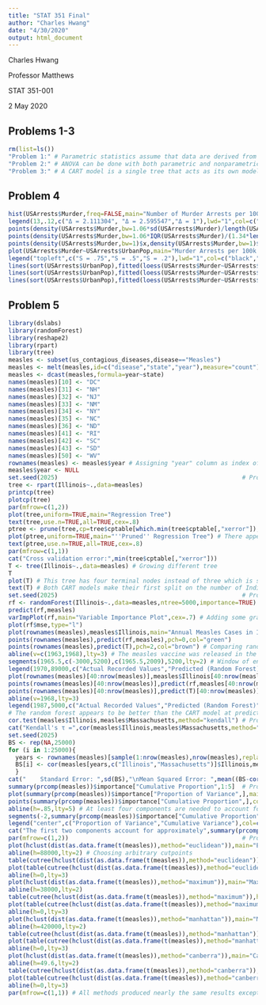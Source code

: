 ```yaml
---
title: "STAT 351 Final"
author: "Charles Hwang"
date: "4/30/2020"
output: html_document
---
```

Charles Hwang

Professor Matthews

STAT 351-001

2 May 2020

## Problems 1-3

```r
rm(list=ls())
"Problem 1:" # Parametric statistics assume that data are derived from a distribution with defined parameters while nonparametric statistics do not. On the same note, parametric statistics also carry the assumption of normality in the data while nonparametric statistics do not which can be helpful for datasets with small sample sizes. It may be easier to conduct a statistical test with nonparametric statistics because there are fewer and more relaxed assumptions which makes it harder for them to be violated.
"Problem 2:" # ANOVA can be done with both parametric and nonparametric tests. In parametric statistics, the traditional one-way ANOVA with null hypothesis "H0: μ1 = μ2 = ... = μk" (where μ is the mean of the group and k is the number of groups being compared) and alternative hypothesis "HA: At least one μi is different" can be used. In nonparametric statistics, the equivalent Kruskal–Wallis rank-sum test with null hypothesis "H0: m1 = m2 = ... = mk" (where m is the median of the group and k is the number of groups being compared) and alternative hypothesis "HA: At least one mi is different" are used.
"Problem 3:" # A CART model is a single tree that acts as its own model and is usually pruned to avoid overfitting the data, while a random forest uses several trees, making the model less biased and more predictive. Multiple variables can be used or "tried" at each split of a random forest while each split in a CART model generally only evaluates a single variable at a time.
```

## Problem 4

```r
hist(USArrests$Murder,freq=FALSE,main="Number of Murder Arrests per 100,000 People",xlab="Arrests")  # Problem 4a
legend(13,.12,c("Δ = 2.111304", "Δ = 2.595547","Δ = 1"),lwd="1",col=c("black","blue","red"))
points(density(USArrests$Murder,bw=1.06*sd(USArrests$Murder)/length(USArrests$Murder)^.2)$x,density(USArrests$Murder,bw=1.06*sd(USArrests$Murder)/length(USArrests$Murder)^.2)$y,type="l")
points(density(USArrests$Murder,bw=1.06*IQR(USArrests$Murder)/(1.34*length(USArrests$Murder)^.2))$x,density(USArrests$Murder,bw=1.06*IQR(USArrests$Murder)/(1.34*length(USArrests$Murder)^.2))$y,type="l",col="blue") # This kernel is considerably higher (0.484243, 22.9357%) and thus smoother than the other kernel, although it does not visually appear that there is much of a difference because both kernels are relatively high.
points(density(USArrests$Murder,bw=1)$x,density(USArrests$Murder,bw=1)$y,type="l",col="red") # In my opinion, an arbitrarily-chosen kernel of 1 may be better than the previous two because it doesn't just smooth over the peak of the historgram in case we needed to see more of the underlying distribution.
plot(USArrests$Murder~USArrests$UrbanPop,main="Murder Arrests per 100k vs. % Urban Population",xlab="Percent of Population Living in Urban Area",ylab="Murder Arrests per 100,000 People")                            # Problem 4b
legend("topleft",c("S = .75","S = .5","S = .2"),lwd="1",col=c("black","red","blue"))
lines(sort(USArrests$UrbanPop),fitted(loess(USArrests$Murder~USArrests$UrbanPop))[order(USArrests$UrbanPop)]) # Using a range of spans for comparison
lines(sort(USArrests$UrbanPop),fitted(loess(USArrests$Murder~USArrests$UrbanPop,span=.5))[order(USArrests$UrbanPop)],col="red") # This one appears to be the best, although it depends on what other analysis is being performed
lines(sort(USArrests$UrbanPop),fitted(loess(USArrests$Murder~USArrests$UrbanPop,span=.2))[order(USArrests$UrbanPop)],col="blue")
```

## Problem 5

```r
library(dslabs)
library(randomForest)
library(reshape2)
library(rpart)
library(tree)
measles <- subset(us_contagious_diseases,disease=="Measles")
measles <- melt(measles,id=c("disease","state","year"),measure="count")
measles <- dcast(measles,formula=year~state)
names(measles)[10] <- "DC"
names(measles)[31] <- "NH"
names(measles)[32] <- "NJ"
names(measles)[33] <- "NM"
names(measles)[34] <- "NY"
names(measles)[35] <- "NC"
names(measles)[36] <- "ND"
names(measles)[41] <- "RI"
names(measles)[42] <- "SC"
names(measles)[43] <- "SD"
names(measles)[50] <- "WV"
rownames(measles) <- measles$year # Assigning "year" column as index of dataset
measles$year <- NULL
set.seed(2025)                                                    # Problem 5a
tree <- rpart(Illinois~.,data=measles)
printcp(tree)
plotcp(tree)
par(mfrow=c(1,2))
plot(tree,uniform=TRUE,main="Regression Tree")
text(tree,use.n=TRUE,all=TRUE,cex=.8)
ptree <- prune(tree,cp=tree$cptable[which.min(tree$cptable[,"xerror"]),"CP"])
plot(ptree,uniform=TRUE,main="''Pruned'' Regression Tree") # There appears to be no difference between the pruned tree and the original tree.
text(ptree,use.n=TRUE,all=TRUE,cex=.8)
par(mfrow=c(1,1))
cat("Cross validation error:",min(tree$cptable[,"xerror"]))
T <- tree(Illinois~.,data=measles) # Growing different tree
T
plot(T) # This tree has four terminal nodes instead of three which is slightly better.
text(T) # Both CART models make their first split on the number of Indiana measles cases. This makes sense because Indiana is adjacent to Illinois. However, both models then split on the number of West Virginia cases without apparent reason. The second (better) model then splits on the number of North Carolina cases on the opposite branch. This seems to imply that the number of Indiana measles cases is a primary influence on the number of Illinois cases with West Virginia and North Carolina cases as secondary influences.
set.seed(2025)                                                    # Problem 5b
rf <- randomForest(Illinois~.,data=measles,ntree=5000,importance=TRUE)
predict(rf,measles)
varImpPlot(rf,main="Variable Importance Plot",cex=.7) # Adding some graphs to visualize the random forest
plot(rf$mse,type="l")
plot(rownames(measles),measles$Illinois,main="Annual Measles Cases in Illinois, 1928-2002",xlab="Year",ylab="Number of Cases")
points(rownames(measles),predict(rf,measles),pch=0,col="green")
points(rownames(measles),predict(T),pch=2,col="brown") # Comparing random forest to CART model and actual values
abline(v=c(1963,1968),lty=3) # The measles vaccine was released in the United States in 1963 and further improved in 1968, and there appears to be significant decreases in the number of cases around these years, so I indicated these years on the plot.
segments(1965.5,c(-3000,5200),c(1965.5,2009),5200,lty=2) # Window of enlarged plot
legend(1970,89000,c("Actual Recorded Values","Predicted (Random Forest)","Predicted (CART Model)"),col=c("black","green","brown"),pch=c(1,0,2)) # The four terminal nodes of the CART model are seen in the brown triangular points plotted horizontally along four distinct imaginary lines, each representing the value of a terminal node.
plot(rownames(measles)[40:nrow(measles)],measles$Illinois[40:nrow(measles)],ylim=c(0,5000),main="Annual Measles Cases in Illinois, 1967-2002 (enlarged)",xlab="Year",ylab="Number of Cases") # Zooming in on smaller window of plot
points(rownames(measles)[40:nrow(measles)],predict(rf,measles[40:nrow(measles),]),pch=0,col="green")
points(rownames(measles)[40:nrow(measles)],predict(T)[40:nrow(measles)],pch=2,col="brown") # Comparing CART model with actual values and random forest
abline(v=1968,lty=3)
legend(1987,5000,c("Actual Recorded Values","Predicted (Random Forest)","Predicted (CART Model)"),col=c("black","green","brown"),pch=c(1,0,2)) # There is only one terminal node from the CART model visible in this plot as opposed to the full plot.
# The random forest appears to be better than the CART model at predicting annual measles cases in Illinois for nearly every year. There were a few exceptions like 1928, 1935-1936, 1967, 1969, and 1977-1978 when the actual values were closer to the terminal nodes of the CART model than the predicted values from the random forest.
cor.test(measles$Illinois,measles$Massachusetts,method="kendall") # Problem 5c
cat("Kendall's τ =",cor(measles$Illinois,measles$Massachusetts,method="kendall"))
set.seed(2025)
BS <- rep(NA,25000)
for (i in 1:25000){
  years <- rownames(measles)[sample(1:nrow(measles),nrow(measles),replace=TRUE)]
  BS[i] <- cor(measles[years,c("Illinois","Massachusetts")]$Illinois,measles[years,c("Illinois","Massachusetts")]$Massachusetts,method="kendall")
  }
cat("    Standard Error: ",sd(BS),"\nMean Squared Error: ",mean((BS-cor(measles$Illinois,measles$Massachusetts,method="kendall"))^2),"\nEstimated Bias (?): ",mean(BS-cor(measles$Illinois,measles$Massachusetts,method="kendall")),sep="")
summary(prcomp(measles))$importance["Cumulative Proportion",1:5]  # Problem 5d
plot(summary(prcomp(measles))$importance["Proportion of Variance",],main="Variance per Principal Component",xlab="Principal Component Number",ylab="Variance",ylim=c(0,1),type="o") # We can easily visualize this interpretation in a plot.
points(summary(prcomp(measles))$importance["Cumulative Proportion",],col="blue",type="o",pch=0)
abline(h=.85,lty=5) # At least four components are needed to account for 85 percent of the variability. 
segments(-2,summary(prcomp(measles))$importance["Cumulative Proportion",2],2,lty=2)
legend("center",c("Proportion of Variance","Cumulative Variance"),col=c("black","blue"),pch=c(1,0))
cat("The first two components account for approximately",summary(prcomp(measles))$importance["Proportion of Variance",1]*100,"and",summary(prcomp(measles))$importance["Proportion of Variance",2]*100,"percent of the variability, respectively. Together, the other",length(measles)-2,"components account for the remaining",(1-sum(summary(prcomp(measles))$importance["Proportion of Variance",1:2]))*100,"percent of the variability.")
par(mfrow=c(1,2))                                                 # Problem 5e
plot(hclust(dist(as.data.frame(t(measles)),method="euclidean")),main="Euclidean Method",sub="",xlab="",cex=.7) # There are six different methods of hierarchical clustering that are supported by the hclust() function. I constructed dendrograms for all of them except binary (which treated observations of "0" as "0" and all others as "1") and Minkowski (which has a power variable which produces the same dendrogram as the Euclidean method when set to the default power of p=2).
abline(h=88000,lty=2) # Choosing arbitrary cutpoints
table(cutree(hclust(dist(as.data.frame(t(measles)),method="euclidean")),h=88000)) # The dataset is transposed to use states as observations instead of years
plot(table(cutree(hclust(dist(as.data.frame(t(measles)),method="euclidean")),h=88000)),main="Cluster Distribution",xlab="Cluster",ylab="Number of States",type="o",lwd=1)
abline(h=0,lty=3)
plot(hclust(dist(as.data.frame(t(measles)),method="maximum")),main="Maximum Method",sub="",xlab="",cex=.7) 
abline(h=38000,lty=2)
table(cutree(hclust(dist(as.data.frame(t(measles)),method="maximum")),h=38000))
plot(table(cutree(hclust(dist(as.data.frame(t(measles)),method="maximum")),h=38000)),main="Cluster Distribution",xlab="Cluster",ylab="Number of States",type="o",lwd=1)
abline(h=0,lty=3)
plot(hclust(dist(as.data.frame(t(measles)),method="manhattan")),main="Manhattan Method",sub="",xlab="",cex=.7)
abline(h=420000,lty=2)
table(cutree(hclust(dist(as.data.frame(t(measles)),method="manhattan")),h=420000))
plot(table(cutree(hclust(dist(as.data.frame(t(measles)),method="manhattan")),h=420000)),main="Cluster Distribution",xlab="Cluster",ylab="Number of States",type="o",lwd=1)
abline(h=0,lty=3)
plot(hclust(dist(as.data.frame(t(measles)),method="canberra")),main="Canberra Method",sub="",xlab="",cex=.7)
abline(h=49.6,lty=2)
table(cutree(hclust(dist(as.data.frame(t(measles)),method="canberra")),h=49.6))
plot(table(cutree(hclust(dist(as.data.frame(t(measles)),method="canberra")),h=49.6)),main="Cluster Distribution",xlab="Cluster",ylab="Number of States",type="o",lwd=1)
abline(h=0,lty=3)
par(mfrow=c(1,1)) # All methods produced nearly the same results except for the Canberra method. The Euclidean, maximum, and Manhattan methods produced clusters for California, Illinois, Massachusetts, Michigan, New Jersey, New York, North Carolina, Ohio, Pennsylvania, Texas, Wisconsin, and the remaining states, with the Euclidean method pairing Illinois and Ohio and Massachusetts and New Jersey together, maximum pairing Massachusetts and New Jersey and Michigan and Wisconsin, and Manhattan pairing Illinois and Ohio, all with cutpoints at heights of thousands of units. The clustered pairs of states makes sense because they belong to the same geographic region and/or are similar (Massachusetts and New Jersey have similar square area and population sizes), and the states in their own cluster were among the ten most populated states in the country (Forida excluded), accounting for a majority of the United States' population. However, the Canberra method produced clusters for Alaska, Hawaii and Mississippi, Nevada, and five other clusters of between five and 16 states each. This is more difficult to accurately interpret because the clusters are states with seemingly no apparent relation with one another. Overall, if the dendrograms produced from the Euclidean, maximum, and Manhattan methods are combined, there are nine to 12 distinct clusters: if the three pairings of states (Illinois and Ohio, Massachusetts and New Jersey, and Michigan and Wisconsin) are all used, there are nine clusters, and if the eleven individual states are all separated, there are twelve clusters, along with the six combinations of pairings resulting in ten or eleven clusters.
```